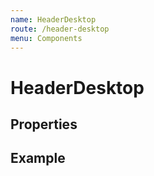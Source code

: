 ```yaml
---
name: HeaderDesktop
route: /header-desktop
menu: Components
---
```



# HeaderDesktop

## Properties

<PropsTable of={HeaderDesktop} />

## Example

<Playground>
  <HeaderDesktop
    logo={logo}
    title="App Title"
    greeting="Hello, user."
  />
</Playground>
